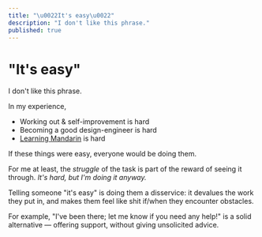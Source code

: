 ```yaml
---
title: "\u0022It's easy\u0022"
description: "I don't like this phrase."
published: true
---
```


# "It's easy"

I don't like this phrase.

In my experience,

- Working out & self-improvement is hard
- Becoming a good design-engineer is hard
- [Learning Mandarin](/notes/mandarin) is hard

If these things were easy, everyone would be doing them.

For me at least, the *struggle* of the task is part of the reward of seeing it through. *It's hard, but I'm doing it anyway.*

Telling someone "it's easy" is doing them a disservice: it devalues the work they put in, and makes them feel like shit if/when they encounter obstacles.

For example, "I've been there; let me know if you need any help!" is a solid alternative — offering support, without giving unsolicited advice.
